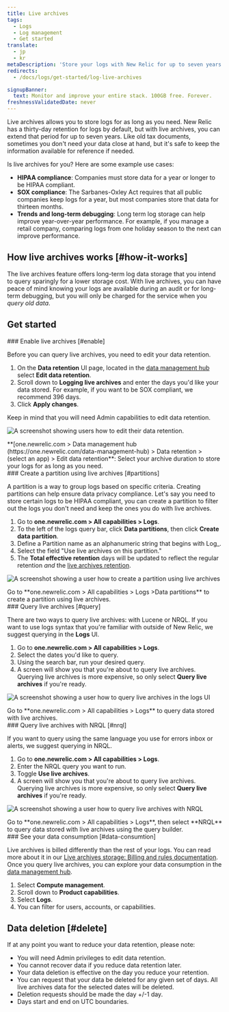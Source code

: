 ```yaml
---
title: Live archives
tags:
  - Logs
  - Log management
  - Get started
translate:
  - jp
  - kr
metaDescription: 'Store your logs with New Relic for up to seven years using live archives.'
redirects:
  - /docs/logs/get-started/log-live-archives

signupBanner:
  text: Monitor and improve your entire stack. 100GB free. Forever.
freshnessValidatedDate: never
---
```






Live archives allows you to store logs for as long as you need. New Relic has a thirty-day retention for logs by default, but with live archives, you can extend that period for up to seven years. Like old tax documents, sometimes you don't need your data close at hand, but it's safe to keep the information available for reference if needed.

Is live archives for you? Here are some example use cases:

* **HIPAA compliance**: Companies must store data for a year or longer to be HIPAA compliant.
* **SOX compliance**:  The Sarbanes-Oxley Act requires that all public companies keep logs for a year, but most companies store that data for thirteen months.
* **Trends and long-term debugging**: Long term log storage can help improve year-over-year performance. For example, if you manage a retail company, comparing logs from one holiday season to the next can improve performance.

## How live archives works [#how-it-works]

The live archives feature offers long-term log data storage that you intend to query sparingly for a lower storage cost. With live archives, you can have peace of mind knowing your logs are available during an audit or for long-term debugging, but you will only be charged for the service when you _query old data_.

## Get started
<Steps>
<Step>
### Enable live archives [#enable]

Before you can query live archives, you need to edit your data retention. 

1. On the **Data retention** UI page, located in the [data management hub](https://one.newrelic.com/data-management-hub) select **Edit data retention**.
2. Scroll down to **Logging live archives** and enter the days you'd like your data stored. For example, if you want to be SOX compliant, we recommend 396 days.
3. Click **Apply changes**.

Keep in mind that you will need Admin capabilities to edit data retention. 

<img
    title="edit data retention"
    alt="A screenshot showing users how to edit their data retention."
    src={logsEditDataRetentionLiveArchives}
/>

<figcaption>
  **[one.newrelic.com > Data management hub (https://one.newrelic.com/data-management-hub) > Data retention > (select an app) > Edit data retention**: Select your archive duration to store your logs for as long as you need. 
</figcaption>
</Step>

<Step>
### Create a partition using live archives [#partitions]

A partition is a way to group logs based on specific criteria. Creating partitions can help ensure data privacy compliance. Let's say you need to store certain logs to be HIPAA compliant, you can create a partition to filter out the logs you don't need and keep the ones you do with live archives. 

1. Go to **one.newrelic.com > All capabilities > Logs**.
2. To the left of the logs query bar, click **Data partitions**, then click **Create data partition**.
3. Define a Partition name as an alphanumeric string that begins with Log_.
4. Select the field "Use live archives on this partition."
5. The **Total effective retention** days will be updated to reflect the regular retention _and_ the [live archives retention](/docs/logs/get-started/live-archives-costs/#what-counts). 

<img
    title="create a live archives partition"
    alt="A screenshot showing a user how to create a partition using live archives"
    src={logsCreateaPartitionUsingLiveArchives}
/>

<figcaption>
    Go to **one.newrelic.com > All capabilities > Logs >Data partitions** to create a partition using live archives.
</figcaption>

</Step>

<Step>
### Query live archives [#query]

There are two ways to query live archives: with Lucene or NRQL. If you want to use logs syntax that you're familiar with outside of New Relic, we suggest querying in the **Logs** UI. 

1. Go to **one.newrelic.com > All capabilities > Logs**.
2. Select the dates you'd like to query.
3. Using the search bar, run your desired query. 
4. A screen will show you that you're about to query live archives. Querying live archives is more expensive, so only select **Query live archives** if you're ready.

<img
    title="lucene live archives"
    alt="A screenshot showing a user how to query live archives in the logs UI"
    src={logsLuceneLiveArchives}
/>

<figcaption>
    Go to **one.newrelic.com > All capabilities > Logs** to query data stored with live archives.
</figcaption>

</Step>

<Step>
### Query live archives with NRQL [#nrql]

If you want to query using the same language you use for errors inbox or alerts, we suggest querying in NRQL.

1. Go to **one.newrelic.com > All capabilities > Logs**.
2. Enter the NRQL query you want to run.
3. Toggle **Use live archives**.
4. A screen will show you that you're about to query live archives. Querying live archives is more expensive, so only select **Query live archives** if you're ready.


<img
    title="nrql live archives"
    alt="A screenshot showing a user how to query live archives with NRQL"
    src={logsQueryLiveArchivesNrql}
/>

<figcaption>
    Go to **one.newrelic.com > All capabilities > Logs**, then select **NRQL** to query data stored with live archives using the query builder.
</figcaption>
</Step>

<Step>
### See your data consumption [#data-consumtion]

Live archives is billed differently than the rest of your logs. You can read more about it in our [Live archives storage: Billing and rules documentation](/docs/logs/get-started/live-archives-costs/). Once you query live archives, you can explore your data consumption in the [data management hub](https://one.newrelic.com/data-management-hub).

1. Select **Compute management**.
2. Scroll down to **Product capabilities**. 
3. Select **Logs**.
4. You can filter for users, accounts, or capabilities. 
</Step>
</Steps>

## Data deletion [#delete]

If at any point you want to reduce your data retention, please note: 

* You will need Admin privileges to edit data retention.
* You cannot recover data if you reduce data retention later. 
* Your data deletion is effective on the day you reduce your retention. 
* You can request that your data be deleted for any given set of days. All live archives data for the selected dates will be deleted.
* Deletion requests should be made the day +/-1 day.
* Days start and end on UTC boundaries.


<DocTiles>
  <DocTile title='Understand how live archives billing works' number='4' path="/docs/logs/get-started/live-archives-costs" ></DocTile>
  <DocTile title='Learn more about creating data partitions' number='3' path="/docs/logs/ui-data/data-partitions/" ></DocTile>
  <DocTile title='Query your logs' number='5' path="/docs/logs/ui-data/query-syntax-logs/" ></DocTile>
</DocTiles>
